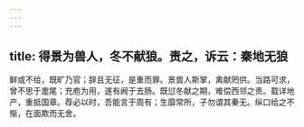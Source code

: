 ```yaml
---
---
---
```

title: 得景为兽人，冬不献狼。责之，诉云：秦地无狼
---



鲜或不给，既旷乃官；辞且无征，是重而罪。景兽人斯掌，禽献罔供。当路可求，曾不思于疐尾；充庖为用，遂有阙于去肠。既愆冬献之期，难偿西邻之责。载详地产，重抵国章。荐必以时，吾能言于周有；生靡常所，子勿谓其秦无。纵口给之不惭，在面欺而无舍。